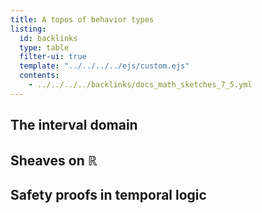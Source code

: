 ```yaml
---
title: A topos of behavior types
listing:
  id: backlinks
  type: table
  filter-ui: true
  template: "../../../../ejs/custom.ejs"
  contents:
    - ../../../../backlinks/docs_math_sketches_7_5.yml
---
```


## The interval domain

## Sheaves on $\mathbb{R}$

## Safety proofs in temporal logic